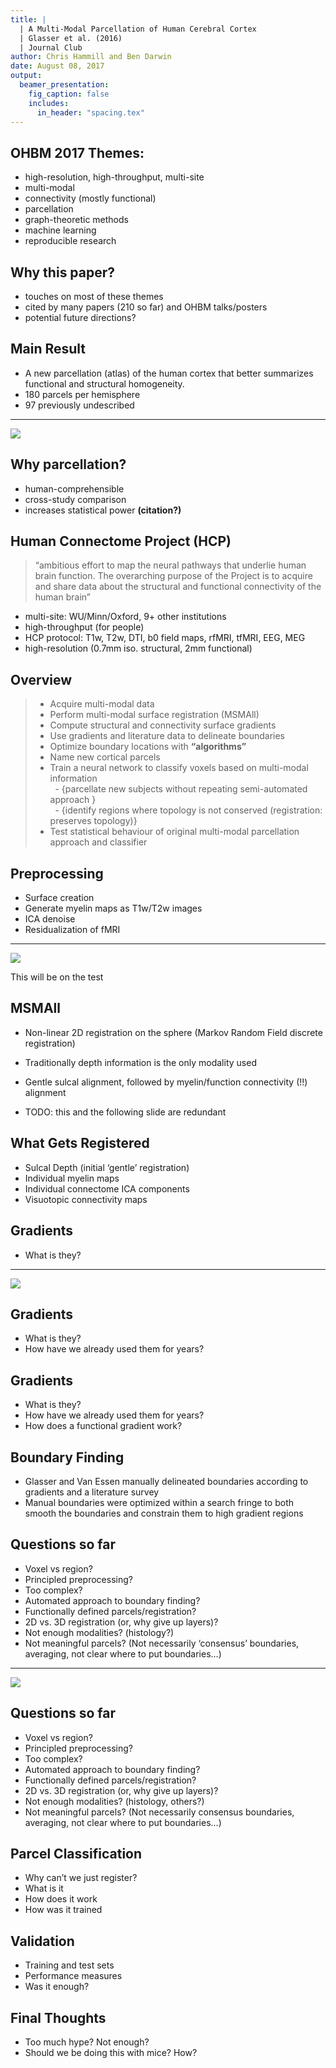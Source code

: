 ```yaml
---
title: |
  | A Multi-Modal Parcellation of Human Cerebral Cortex
  | Glasser et al. (2016)
  | Journal Club
author: Chris Hammill and Ben Darwin
date: August 08, 2017
output:
  beamer_presentation:
    fig_caption: false
    includes:
      in_header: "spacing.tex"
---
```



## OHBM 2017 Themes:

- high-resolution, high-throughput, multi-site
- multi-modal
- connectivity (mostly functional)
- parcellation
- graph-theoretic methods
- machine learning
- reproducible research

## Why this paper?
- touches on most of these themes
- cited by many papers (210 so far) and OHBM talks/posters
- potential future directions?

## Main Result

- A new parcellation (atlas) of the human cortex that better summarizes
functional and structural homogeneity.
- 180 parcels per hemisphere
- 97 previously undescribed

---

\centering ![](emss-68870-f003.jpg)

## Why parcellation?

- human-comprehensible
- cross-study comparison
- increases statistical power **(citation?)**

## Human Connectome Project (HCP)

> "ambitious effort to map the neural pathways that underlie human brain function. The overarching purpose of the Project is to acquire and share data about the structural and functional connectivity of the human brain"

- multi-site: WU/Minn/Oxford, 9+ other institutions
- high-throughput (for people)
- HCP protocol: T1w, T2w, DTI, b0 field maps, rfMRI, tfMRI, EEG, MEG
- high-resolution (0.7mm iso. structural, 2mm functional)

## Overview

>- Acquire multi-modal data
>- Perform multi-modal surface registration (MSMAll)
>- Compute structural and connectivity surface gradients
>- Use gradients and literature data to delineate boundaries
>- Optimize boundary locations with **"algorithms"**
>- Name new cortical parcels
>- Train a neural network to classify voxels based on multi-modal information \
\ \ - \small{parcellate new subjects without repeating semi-automated approach }\
\ \ - \small{identify regions where topology is not conserved (registration: preserves topology)}
>- Test statistical behaviour of original multi-modal parcellation approach and classifier

## Preprocessing

- Surface creation
- Generate myelin maps as T1w/T2w images
- ICA denoise
- Residualization of fMRI

---

\centering ![](flowchart.png)

\color{red} \large This will be on the test


## MSMAll

- Non-linear 2D registration on the sphere
  (Markov Random Field discrete registration)
- Traditionally depth information is the only modality used
- Gentle sulcal alignment, followed by myelin/function connectivity (!!) alignment

- TODO: this and the following slide are redundant

## What Gets Registered

- Sulcal Depth (initial 'gentle' registration)
- Individual myelin maps
- Individual connectome ICA components
- Visuotopic connectivity maps

## Gradients

- What is they?

---

\centering ![](gradients.png)

## Gradients

- What is they?
- How have we already used them for years?

## Gradients

- What is they?
- How have we already used them for years?
- How does a functional gradient work?

## Boundary Finding

- Glasser and Van Essen manually delineated boundaries according
to gradients and a literature survey
- Manual boundaries were optimized within a search fringe to
both smooth the boundaries and constrain them to high gradient regions

## Questions so far \ldots

- Voxel vs region? <!-- why do we do analyses both ways, which do we trust if they conflict -->
- Principled preprocessing? 
- Too complex? 
- Automated approach to boundary finding?
- Functionally defined parcels/registration?
- 2D vs. 3D registration (or, why give up layers)?
- Not enough modalities? (histology?)
- Not meaningful parcels?  (Not necessarily 'consensus' boundaries, averaging, not clear where to put boundaries...)

---

\centering ![](flowchart.png)

## Questions so far \ldots

- Voxel vs region? <!-- why do we do analyses both ways, which do we trust if they conflict -->
- Principled preprocessing?
- Too complex?
- Automated approach to boundary finding?
- Functionally defined parcels/registration?
- 2D vs. 3D registration (or, why give up layers)?
- Not enough modalities? (histology, others?)
- Not meaningful parcels?  (Not necessarily consensus boundaries, averaging, not clear where to put boundaries...)

## Parcel Classification

- Why can't we just register?
- What is it
- How does it work
- How was it trained

## Validation

- Training and test sets
- Performance measures
- Was it enough?

## Final Thoughts

- Too much hype? Not enough?
- Should we be doing this with mice?  How?
